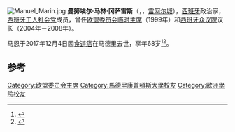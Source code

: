 [[File:Manuel_Marin.jpg|thumb]]
'''曼努埃尔·马林·冈萨雷斯'''（'''{{lang-es|Manuel Marín González}}'''，{{bd|1949年|10月21日|2017年|12月4日|catIdx=Marin}}，[[雷阿尔城|雷阿尔城]]），[[西班牙|西班牙]]政治家，[[西班牙工人社会党|西班牙工人社会党]]成员，曾任[[欧盟委员会主席|欧盟委员会临时主席]]（1999年）和[[西班牙众议院|西班牙众议院]]议长（2004年－2008年）。 

马恩于2017年12月4日因[[食道癌|食道癌]]在马德里去世，享年68岁<ref>{{Cite news|url=https://sg.news.yahoo.com/father-eus-erasmus-study-abroad-programme-manuel-marin-215116805.html|title='Father' of EU's Erasmus study abroad programme Manuel Marin dies|accessdate=2018-03-16|language=en|archive-date=2017-12-05|archive-url=https://web.archive.org/web/20171205004136/https://sg.news.yahoo.com/father-eus-erasmus-study-abroad-programme-manuel-marin-215116805.html|dead-url=no}}</ref><ref>{{Cite web|url=https://www.diariodelaltoaragon.es/NoticiasDetalle.aspx?Id=1094564|title=Fallece el expresidente del Congreso Manuel Marín, a los 68 años|accessdate=2018-03-16|work=www.diariodelaltoaragon.es|archive-date=2017-12-07|archive-url=https://web.archive.org/web/20171207053727/http://www.diariodelaltoaragon.es/NoticiasDetalle.aspx?Id=1094564|dead-url=no}}</ref>。

==参考==
{{reflist}}
{{start box}}
{{succession box|[[雅克·桑特|雅克·桑特]]|[[罗马诺·普罗迪|罗马诺·普罗迪]]|[[欧盟委员会主席|欧盟委员会主席]]<br/>（临时）|1999年}}
{{end box}}
{{spain-bio-stub}}
{{歐洲政治人物小作品}}

{{DEFAULTSORT:Marín}}
[[Category:欧盟委员会主席|Category:欧盟委员会主席]]
[[Category:馬德里康普頓斯大學校友|Category:馬德里康普頓斯大學校友]]
[[Category:歐洲學院校友|Category:歐洲學院校友]]